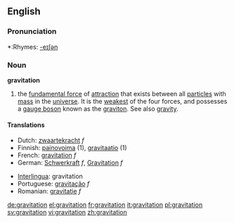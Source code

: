 {{see|Gravitation}}
==English==

===Pronunciation===
*:Rhymes: [[Rhymes:English:-eɪʃǝn|-eɪʃǝn]]

===Noun===
'''gravitation'''

# {{physics}} the [[fundamental force]] of [[attraction]] that exists between all [[particle]]s with [[mass]] in the [[universe]].  It is the [[weakest]] of the four forces, and possesses a [[gauge boson]] known as the [[graviton]].  See also [[gravity]].

====Translations====
{{top}}
*Dutch: [[zwaartekracht]] ''f''
*Finnish: [[painovoima]] (1), [[gravitaatio]] (1)
*French: [[gravitation]] ''f''
*German: [[Schwerkraft]] ''f'', [[Gravitation]] ''f''
{{mid}}
*[[Interlingua]]: gravitation
*Portuguese: [[gravitação]] ''f''
*Romanian: [[gravitaţie]] ''f''
{{bottom}}

[[de:gravitation]]
[[el:gravitation]]
[[fr:gravitation]]
[[it:gravitation]]
[[pl:gravitation]]
[[sv:gravitation]]
[[vi:gravitation]]
[[zh:gravitation]]